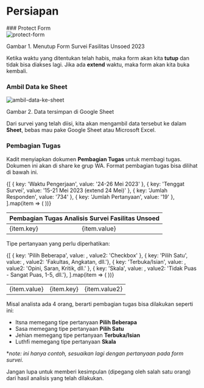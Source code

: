 # Persiapan


<Steps>
### Protect Form
 
<div style={{ textAlign: 'center' }}>
    <Image src={protectForm} alt="protect-form" style={{ borderRadius: 10, marginTop: 10 }} />
    <p style={{ marginTop: '10px', fontSize: '12px', opacity: '0.5' }}>Gambar 1. Menutup Form Survei Fasilitas Unsoed 2023</p>
</div>

Ketika waktu yang ditentukan telah habis, maka form akan kita **tutup** dan tidak bisa diakses lagi. Jika ada **extend** waktu, maka form akan kita buka kembali.
 
### Ambil Data ke Sheet

<div style={{ textAlign: 'center' }}>
    <Image src={ambilDataKeSheet} alt="ambil-data-ke-sheet" style={{ borderRadius: 10, marginTop: 10 }} />
    <p style={{ marginTop: '10px', fontSize: '12px', opacity: '0.5' }}>Gambar 2. Data tersimpan di Google Sheet</p>
</div>
 
Dari survei yang telah diisi, kita akan mengambil data tersebut ke dalam **Sheet**, bebas mau pake Google Sheet atau Microsoft Excel. 

### Pembagian Tugas

Kadit menyiapkan dokumen **Pembagian Tugas** untuk membagi tugas. Dokumen ini akan di share ke grup WA. Format pembagian tugas bisa dilihat di bawah ini.

<table style={{ marginTop: 14 }}>
    <thead>
        <tr>
        <th colspan="2" style={{ textWrap: 'balance' }}>Pembagian Tugas Analisis Survei Fasilitas Unsoed</th>
        </tr>
    </thead>
  <tbody>
    {[
        { key: 'Waktu Pengerjaan', value: '24-26 Mei 2023' },
        { key: 'Tenggat Survei', value: '15-21 Mei 2023 (extend 24 Mei)' },
        { key: 'Jumlah Responden', value: '734' },
        { key: 'Jumlah Pertanyaan', value: '19' },
    ].map(item => (
        <tr key={item.key}>
            <td>{item.key}</td>
            <td>{item.value}</td>
        </tr>
    ))}
  </tbody>
</table>

Tipe pertanyaan yang perlu diperhatikan:

<table style={{ marginTop: 14 }}>
  <tbody>
    {[
        { key: 'Pilih Beberapa', value: <IoIosCheckbox />, value2: 'Checkbox' },
        { key: 'Pilih Satu', value: <IoMdRadioButtonOn />, value2: 'Fakultas, Angkatan, dll.'},
        { key: 'Terbuka/Isian', value: <FaPython />, value2: 'Opini, Saran, Kritik, dll.' },
        { key: 'Skala', value: <FaBalanceScale />, value2: 'Tidak Puas - Sangat Puas, 1-5, dll.'},
    ].map(item => (
        <tr key={item.key}>
            <td>{item.value}</td>
            <td>{item.key}</td>
            <td>{item.value2}</td>
        </tr>
    ))}
  </tbody>
</table>

Misal analista ada 4 orang, berarti pembagian tugas bisa dilakukan seperti ini:

- Itsna memegang tipe pertanyaan **Pilih Beberapa**
- Sasa memegang tipe pertanyaan **Pilih Satu**
- Jehian memegang tipe pertanyaan **Terbuka/Isian**
- Luthfi memegang tipe pertanyaan **Skala**

**note: ini hanya contoh, sesuaikan lagi dengan pertanyaan pada form survei.*

<Callout type="warning" emoji="⚠️">
  Jangan lupa untuk memberi kesimpulan (dipegang oleh salah satu orang) dari hasil analisis yang telah dilakukan.
</Callout>

</Steps>